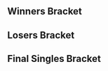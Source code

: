 {{DISPLAYTITLE:Northwest Majors V: Singles Bracket}}{{SetGame|melee}}
{{tabs static
|name1=Overview
|link1=Northwest Majors/V
|name2=Singles Bracket
|link2=Northwest Majors/V/Singles Bracket
|name3=Doubles Bracket
|link3=Northwest Majors/V/Doubles Bracket
|This=2
}}
==Winners Bracket==
{{32DEWBracketA
|tourneylink=Northwest Majors/V
|tourneyname=Northwest Majors V
|r1m1p1=Mew2King |r1m1p1flag=us |r1m1p1score={{win}} |r1m1win=1
|r1m1p2=Bye |r1m1p2flag= |r1m1p2score=

|r1m2p1=Brick |r1m2p1flag=us |r1m2p1score=1 |r1m2win=2
|r1m2p2=Iceman |r1m2p2flag=us |r1m2p2score=2
|r1m2p1char1=jigglypuff |r1m2p2char1=marth |r1m2p1stock1=1 |r1m2p2stock1=0 |r1m2win1=1 |r1m2stage1=Final Destination
|r1m2p1char2=jigglypuff |r1m2p2char2=marth |r1m2p1stock2=0 |r1m2p2stock2=2 |r1m2win2=2 |r1m2stage2=Final Destination
|r1m2p1char3=jigglypuff |r1m2p2char3=marth |r1m2p1stock3=0 |r1m2p2stock3=2 |r1m2win3=2 |r1m2stage3=Fountain of Dreams
|r1m2date=June 8, 2013
|r1m2details={{BracketMatchDetails|reddit=|comment=|vod=https://youtu.be/sXCrxJBpJrk}}

|r1m3p1=OkamiBW |r1m3p1flag=us |r1m3p1score={{win}} |r1m3win=1
|r1m3p2=Bye |r1m3p2flag= |r1m3p2score=
|r1m4p1=Vish |r1m4p1flag=us |r1m4p1score=2 |r1m4win=1
|r1m4p2=Fishy |r1m4p2flag= |r1m4p2score=0
|r1m5p1=Bladewise |r1m5p1flag=us |r1m5p1score={{win}} |r1m5win=1
|r1m5p2=Bye |r1m5p2flag= |r1m5p2score=
|r1m6p1=Foos Jr |r1m6p1flag=us |r1m6p1score={{win}} |r1m6win=1
|r1m6p2=Sanford |r1m6p2flag= |r1m6p2score=
|r1m7p1=Blunted_Object10 |r1m7p1flag=ca |r1m7p1score={{win}} |r1m7win=1
|r1m7p2=Bye |r1m7p2flag= |r1m7p2score=
|r1m8p1=Moose |r1m8p1flag=us |r1m8p1score={{win}} |r1m8win=1
|r1m8p2=Alien  |r1m8p2flag=us |r1m8p2score=

|r1m9p1=S2J |r1m9p1flag=us |r1m9p1score={{win}} |r1m9win=1
|r1m9p2=Bye |r1m9p2flag= |r1m9p2score=
|r1m10p1=Kamaji |r1m10p1flag= |r1m10p1score= |r1m10win=2
|r1m10p2=Jizzard |r1m10p2flag=us |r1m10p2score={{win}}
|r1m11p1=CIZ |r1m11p1flag=us |r1m11p1score={{win}} |r1m11win=1
|r1m11p2=Bye |r1m11p2flag= |r1m11p2score=
|r1m12p1=Eggz |r1m12p1flag=us |r1m12p1score={{win}} |r1m12win=1
|r1m12p2=HutWasabi |r1m12p2flag= |r1m12p2score=
|r1m13p1=Silent Wolf |r1m13p1flag=us |r1m13p1score={{win}} |r1m13win=1
|r1m13p2=Bye |r1m13p2flag= |r1m13p2score=
|r1m14p1=Purpletuce |r1m14p1flag=us |r1m14p1score= |r1m14win=2
|r1m14p2=Artifice |r1m14p2flag= |r1m14p2score={{win}}
|r1m15p1=Toph |r1m15p1flag=us |r1m15p1score={{win}} |r1m15win=1
|r1m15p2=Bye |r1m15p2flag= |r1m15p2score=
|r1m16p1=Diakonos |r1m16p1flag=ca |r1m16p1score={{win}} |r1m16win=1
|r1m16p2=Rio |r1m16p2flag= |r1m16p2score=

|r2m1p1=Mew2King |r2m1p1flag=us |r2m1p1score={{win}} |r2m1win=1
|r2m1p2=Iceman |r2m1p2flag=us |r2m1p2score=
|r2m2p1=OkamiBW |r2m2p1flag=us |r2m2p1score=2 |r2m2win=1
|r2m2p2=Vish |r2m2p2flag=us |r2m2p2score=0
|r2m3p1=Bladewise |r2m3p1flag=us |r2m3p1score={{win}} |r2m3win=1
|r2m3p2=Foos Jr |r2m3p2flag=us |r2m3p2score=
|r2m4p1=Blunted_Object10 |r2m4p1flag=ca |r2m4p1score={{win}} |r2m4win=1
|r2m4p2=Moose |r2m4p2flag=us |r2m4p2score=
|r2m5p1=S2J |r2m5p1flag=us |r2m5p1score={{win}} |r2m5win=1
|r2m5p2=Jizzard |r2m5p2flag=us |r2m5p2score=
|r2m6p1=CIZ |r2m6p1flag=us |r2m6p1score={{win}} |r2m6win=1
|r2m6p2=Eggz |r2m6p2flag=us |r2m6p2score=
|r2m7p1=Silent Wolf |r2m7p1flag=us |r2m7p1score={{win}} |r2m7win=1
|r2m7p2=Artifice |r2m7p2flag= |r2m7p2score=
|r2m8p1=Toph |r2m8p1flag=us |r2m8p1score= |r2m8win=2
|r2m8p2=Diakonos |r2m8p2flag=ca |r2m8p2score={{win}}

|r3m1p1=Mew2King |r3m1p1flag=us |r3m1p1score=2 |r3m1win=1
|r3m1p2=OkamiBW |r3m1p2flag=us |r3m1p2score=0
|r3m2p1=Bladewise |r3m2p1flag=us |r3m2p1score=2 |r3m2win=1
|r3m2p2=Blunted_Object10 |r3m2p2flag=ca |r3m2p2score=0

|r3m3p1=S2J |r3m3p1flag=us |r3m3p1score=2 |r3m3win=1
|r3m3p2=CIZ |r3m3p2flag=us |r3m3p2score=1
|r3m3p1char1=cf |r3m3p2char1=marth |r3m3p1stock1=0 |r3m3p2stock1=2 |r3m3win1=2 |r3m3stage1=Battlefield
|r3m3p1char2=cf |r3m3p2char2=marth |r3m3p1stock2=3 |r3m3p2stock2=0 |r3m3win2=1 |r3m3stage2=Pokémon Stadium
|r3m3p1char3=cf |r3m3p2char3=marth |r3m3p1stock3=2 |r3m3p2stock3=0 |r3m3win3=1 |r3m3stage3=Final Destination
|r3m3date=June 8, 2013
|r3m3details={{BracketMatchDetails|reddit=|comment=|vod=https://youtu.be/1ZRblWG5uZk}}

|r3m4p1=Silent Wolf |r3m4p1flag=us |r3m4p1score={{win}} |r3m4win=1
|r3m4p2=Diakonos |r3m4p2flag=ca |r3m4p2score=

|r4m1p1=Mew2King |r4m1p1flag=us |r4m1p1score=3 |r4m1win=1
|r4m1p2=Bladewise |r4m1p2flag=us |r4m1p2score=1
|r4m1p1char1=sheik |r4m1p2char1=peach |r4m1p1stock1=2 |r4m1p2stock1=0 |r4m1win1=1 |r4m1stage1=Fountain of Dreams
|r4m1p1char2=sheik |r4m1p2char2=peach |r4m1p1stock2=2 |r4m1p2stock2=0 |r4m1win2=1 |r4m1stage2=Dream Land
|r4m1p1char3=fox |r4m1p2char3=peach |r4m1p1stock3=0 |r4m1p2stock3=1 |r4m1win3=2 |r4m1stage3=Pokémon Stadium
|r4m1p1char4=sheik |r4m1p2char4=peach |r4m1p1stock4=1 |r4m1p2stock4=0 |r4m1win4=1 |r4m1stage4=Fountain of Dreams
|r4m1date=June 8, 2013
|r4m1details={{BracketMatchDetails|reddit=|comment=|vod=https://youtu.be/FBuQULJQXwM}}

|r4m2p1=S2J |r4m2p1flag=us |r4m2p1score=1 |r4m2win=2
|r4m2p2=Silent Wolf |r4m2p2flag=us |r4m2p2score=3
|r4m2p1char1=cf |r4m2p2char1=fox |r4m2p1stock1=1 |r4m2p2stock1=0 |r4m2win1=1 |r4m2stage1=Battlefield
|r4m2p1char2=cf |r4m2p2char2=fox |r4m2p1stock2=0 |r4m2p2stock2=1 |r4m2win2=2 |r4m2stage2=Yoshi's Story
|r4m2p1char3=cf |r4m2p2char3=fox |r4m2p1stock3=0 |r4m2p2stock3=2 |r4m2win3=2 |r4m2stage3=Pokémon Stadium
|r4m2p1char4=cf |r4m2p2char4=fox |r4m2p1stock4=0 |r4m2p2stock4=1 |r4m2win4=2 |r4m2stage4=Yoshi's Story
|r4m2date=June 8, 2013
|r4m2details={{BracketMatchDetails|reddit=|comment=|vod=https://youtu.be/j1upRaRAy3w}}
}}
==Losers Bracket==
{{24DELBracketSmwA
|tourneylink=Northwest Majors/V
|tourneyname=Northwest Majors V
|l1placement=17-24
|l2placement=13-16
|l3placement=9-12
|l4placement=7-8
|l5placement=5-6
|column-width=160

|l1m1p1=Jizzard |l1m1p1flag=us |l1m1p1score= |l1m1win=2
|l1m1p2=Brick |l1m1p2flag=us |l1m1p2score={{win}}
|l1m2p1=Eggz |l1m2p1flag=us |l1m2p1score={{win}} |l1m2win=1
|l1m2p2=Fishy |l1m2p2flag= |l1m2p2score=
|l1m3p1=Artifice |l1m3p1flag= |l1m3p1score={{win}} |l1m3win=1
|l1m3p2=Sanford |l1m3p2flag= |l1m3p2score=
|l1m4p1=Toph |l1m4p1flag=us |l1m4p1score={{win}} |l1m4win=1
|l1m4p2=Alien  |l1m4p2flag=us |l1m4p2score=
|l1m5p1=Iceman |l1m5p1flag=us |l1m5p1score= |l1m5win=2
|l1m5p2=Kamaji |l1m5p2flag= |l1m5p2score={{win}}
|l1m6p1=Vish |l1m6p1flag=us |l1m6p1score={{win}} |l1m6win=1
|l1m6p2=HutWasabi |l1m6p2flag= |l1m6p2score=
|l1m7p1=Foos Jr |l1m7p1flag=us |l1m7p1score={{win}} |l1m7win=1
|l1m7p2=Purpletuce |l1m7p2flag=us |l1m7p2score=
|l1m8p1=Moose |l1m8p1flag=us |l1m8p1score={{win}} |l1m8win=1
|l1m8p2=Rio |l1m8p2flag= |l1m8p2score=

|l2m1p1=Brick |l2m1p1flag=us |l2m1p1score= |l2m1win=2
|l2m1p2=Eggz |l2m1p2flag=us |l2m1p2score={{win}}
|l2m2p1=Artifice |l2m2p1flag= |l2m2p1score= |l2m2win=2
|l2m2p2=Toph |l2m2p2flag=us |l2m2p2score={{win}}
|l2m3p1=Kamaji |l2m3p1flag= |l2m3p1score= |l2m3win=2
|l2m3p2=Vish |l2m3p2flag=us |l2m3p2score={{win}}
|l2m4p1=Foos Jr |l2m4p1flag=us |l2m4p1score= |l2m4win=2
|l2m4p2=Moose |l2m4p2flag=us |l2m4p2score={{win}}

|l3m1p1=OkamiBW |l3m1p1flag=us |l3m1p1score= |l3m1win=2
|l3m1p2=Eggz |l3m1p2flag=us |l3m1p2score={{win}}
|l3m2p1=Blunted_Object10 |l3m2p1flag=ca |l3m2p1score={{win}} |l3m2win=1
|l3m2p2=Toph |l3m2p2flag=us |l3m2p2score=
|l3m3p1=CIZ |l3m3p1flag=us |l3m3p1score={{win}} |l3m3win=1
|l3m3p2=Vish |l3m3p2flag=us |l3m3p2score=
|l3m4p1=Diakonos |l3m4p1flag=ca |l3m4p1score={{win}} |l3m4win=1
|l3m4p2=Moose |l3m4p2flag=us |l3m4p2score=

|l4m1p1=Eggz |l4m1p1flag=us |l4m1p1score=0 |l4m1win=2
|l4m1p2=Blunted_Object10 |l4m1p2flag=ca |l4m1p2score=2
|l4m1p1char1=fox |l4m1p2char1=falco |l4m1p1stock1=0 |l4m1p2stock1=1 |l4m1win1=2 |l4m1stage1=Battlefield
|l4m1p1char2=fox |l4m1p2char2=falco |l4m1p1stock2=0 |l4m1p2stock2=1 |l4m1win2=2 |l4m1stage2=Yoshi's Story
|l4m1date=June 8, 2013
|l4m1details={{BracketMatchDetails|reddit=|comment=|vod=https://youtu.be/Lj_Oq2UjFLM}}

|l4m2p1=CIZ |l4m2p1flag=us |l4m2p1score=0 |l4m2win=2
|l4m2p2=Diakonos |l4m2p2flag=ca |l4m2p2score=2

|l5m1p1=S2J |l5m1p1flag=us |l5m1p1score=0 |l5m1win=2
|l5m1p2=Blunted_Object10 |l5m1p2flag=ca |l5m1p2score=2
|l5m1p1char1=cf |l5m1p2char1=falco |l5m1p1stock1=0 |l5m1p2stock1=2 |l5m1win1=2 |l5m1stage1=Battlefield
|l5m1p1char2=cf |l5m1p2char2=falco |l5m1p1stock2=0 |l5m1p2stock2=2 |l5m1win2=2 |l5m1stage2=Pokémon Stadium
|l5m1date=June 8, 2013
|l5m1details={{BracketMatchDetails|reddit=|comment=|vod=https://youtu.be/8LfOyJiYgZ8}}

|l5m2p1=Bladewise |l5m2p1flag=us |l5m2p1score=2 |l5m2win=1
|l5m2p2=Diakonos |l5m2p2flag=ca |l5m2p2score=1
}}
<onlyinclude>
==Final Singles Bracket==
{{DEFinalSmwBracket
|tourneylink=Northwest Majors/V
|tourneyname=Northwest Majors V
|l1placement=4
|r2placement=3
|r3loserplacement=2
|r3winnerplacement=1
|column-width=185
|export_score=true

<!-- FROM WINNERS -->
|r1m1p1=Mew2King |r1m1p1flag=us |r1m1p1score=3
|r1m1p2=Silent Wolf |r1m1p2flag=us |r1m1p2score=1
|r1m1win=1
|r1m1p1char1=sheik |r1m1p2char1=fox |r1m1p1stock1=3 |r1m1p2stock1=0 |r1m1win1=1 |r1m1stage1=Battlefield
|r1m1p1char2=sheik |r1m1p2char2=fox |r1m1p1stock2=1 |r1m1p2stock2=0 |r1m1win2=1 |r1m1stage2=Yoshi's Story
|r1m1p1char3=sheik |r1m1p2char3=fox |r1m1p1stock3=0 |r1m1p2stock3=1 |r1m1win3=2 |r1m1stage3=Yoshi's Story
|r1m1p1char4=sheik |r1m1p2char4=fox |r1m1p1stock4=2 |r1m1p2stock4=0 |r1m1win4=1 |r1m1stage4=Fountain of Dreams
|r1m1date=June 8, 2013
|r1m1details={{BracketMatchDetails|reddit=|comment=|vod=https://youtu.be/EbB7mF1ewX0?t=644}}

<!-- FROM LOSERS -->
|l1m1p1=Blunted_Object10 |l1m1p1flag=ca |l1m1p1score=0
|l1m1p2=Bladewise |l1m1p2flag=us |l1m1p2score=3
|l1m1win=2
|l1m1p1char1=falco |l1m1p2char1=peach |l1m1p1stock1=0 |l1m1p2stock1=2 |l1m1win1=2 |l1m1stage1=Battlefield
|l1m1p1char2=falco |l1m1p2char2=peach |l1m1p1stock2=0 |l1m1p2stock2=2 |l1m1win2=2 |l1m1stage2=Pokémon Stadium
|l1m1p1char3=fox |l1m1p2char3=peach |l1m1p1stock3=0 |l1m1p2stock3=3 |l1m1win3=2 |l1m1stage3=Pokémon Stadium
|l1m1date=June 8, 2013
|l1m1details={{BracketMatchDetails|reddit=|comment=|vod=https://youtu.be/EbB7mF1ewX0?t=65}}

<!-- LOSERS FINALS -->
|r2m1p1=Silent Wolf |r2m1p1flag=us |r2m1p1score=3
|r2m1p2=Bladewise |r2m1p2flag=us |r2m1p2score=0
|r2m1win=1
|r2m1p1char1=fox |r2m1p2char1=peach |r2m1p1stock1=2 |r2m1p2stock1=0 |r2m1win1=1 |r2m1stage1=Battlefield
|r2m1p1char2=fox |r2m1p2char2=peach |r2m1p1stock2=2 |r2m1p2stock2=0 |r2m1win2=1 |r2m1stage2=Dream Land
|r2m1p1char3=fox |r2m1p2char3=peach |r2m1p1stock3=1 |r2m1p2stock3=0 |r2m1win3=1 |r2m1stage3=Fountain of Dreams
|r2m1date=June 8, 2013
|r2m1details={{BracketMatchDetails|reddit=|comment=|vod=https://youtu.be/EbB7mF1ewX0?t=1474}}

<!-- GRAND FINALS -->
|r3m1p1=Mew2King |r3m1p1flag=us |r3m1p1score=3
|r3m1p2=Silent Wolf |r3m1p2flag=us |r3m1p2score=1
|r3m1win=1
|r3m1p1char1=sheik |r3m1p2char1=fox |r3m1p1stock1=1 |r3m1p2stock1=0 |r3m1win1=1 |r3m1stage1=Battlefield
|r3m1p1char2=marth |r3m1p2char2=fox |r3m1p1stock2=0 |r3m1p2stock2=2 |r3m1win2=2 |r3m1stage2=Yoshi's Story
|r3m1p1char3=sheik |r3m1p2char3=fox |r3m1p1stock3=1 |r3m1p2stock3=0 |r3m1win3=1 |r3m1stage3=Fountain of Dreams
|r3m1p1char4=sheik |r3m1p2char4=fox |r3m1p1stock4=2 |r3m1p2stock4=0 |r3m1win4=1 |r3m1stage4=Fountain of Dreams
|r3m1date=June 8, 2013
|r3m1details={{BracketMatchDetails|reddit=|comment=|vod=https://youtu.be/EbB7mF1ewX0?t=2195}}
}}</onlyinclude>
